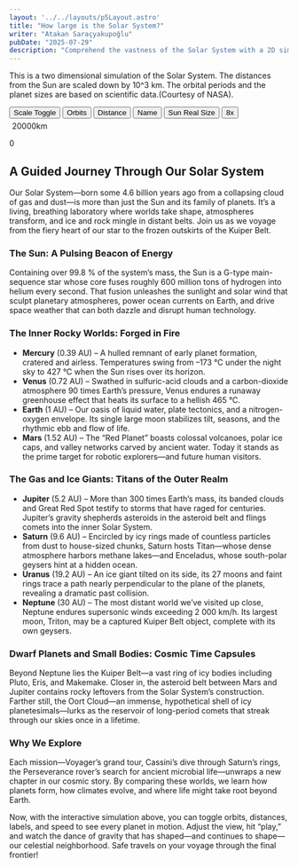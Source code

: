 ```yaml
---
layout: '../../layouts/p5Layout.astro'
title: "How large is the Solar System?"
writer: "Atakan Saraçyakupoğlu"
pubDate: "2025-07-29"
description: "Comprehend the vastness of the Solar System with a 2D simulation."
---
```


<div class="p5-container centered_flex">
<p class="Tool-Explanation">This is a two dimensional simulation of the Solar System. The distances from the Sun are scaled down by 10^3 km. The orbital periods and the planet sizes are based on scientific data.(Courtesy of NASA).</p>
  <div class="upper-div">
    <button onclick="zoomButtonFunction()" class="upper-button">Scale Toggle</button>
    <button onclick="orbitDisplayFunction()" class="upper-button" id="orbitButton">Orbits</button> 
    <button onclick="distanceDisplayFunction()" class="upper-button" id="distanceButton">Distance</button> 
    <button onclick="nameDisplayFunction()" class="upper-button" id="nameButton">Name</button>
    <button onclick="sunScaleFunc()" class="upper-button" id="sunscaleButton">Sun Real Size</button>      
    <button onclick="toggleSpeed()" class="upper-button" id="scale-button">8x</button>
  </div>
  <div class="upper-div">
  <div class="upper-div" style="flex-direction: column;"><p id="zoom-info" class="Tool-Explanation" style="margin: 5px;">20000km</p><span id="scale-line"></span></div>
  <p id="time-info" class="Tool-Explanation">0</p>
</div>
<div id="sketch-container"></div>
</div>

<div class="p5-article">
  <h2>A Guided Journey Through Our Solar System</h2>
  <p>
    Our Solar System—born some 4.6 billion years ago from a collapsing cloud of
    gas and dust—is more than just the Sun and its family of planets. It’s a
    living, breathing laboratory where worlds take shape, atmospheres
    transform, and ice and rock mingle in distant belts. Join us as we voyage
    from the fiery heart of our star to the frozen outskirts of the Kuiper Belt.
  </p>

  <h3>The Sun: A Pulsing Beacon of Energy</h3>
  <p>
    Containing over 99.8 % of the system’s mass, the Sun is a G-type
    main-sequence star whose core fuses roughly 600 million tons of hydrogen
    into helium every second. That fusion unleashes the sunlight and solar wind
    that sculpt planetary atmospheres, power ocean currents on Earth, and drive
    space weather that can both dazzle and disrupt human technology.
  </p>

  <h3>The Inner Rocky Worlds: Forged in Fire</h3>
  <ul>
    <li>
      <strong>Mercury</strong> (0.39 AU) – A hulled remnant of early planet
      formation, cratered and airless. Temperatures swing from –173 °C under the
      night sky to 427 °C when the Sun rises over its horizon.
    </li>
    <li>
      <strong>Venus</strong> (0.72 AU) – Swathed in sulfuric-acid clouds and a
      carbon-dioxide atmosphere 90 times Earth’s pressure, Venus endures a
      runaway greenhouse effect that heats its surface to a hellish 465 °C.
    </li>
    <li>
      <strong>Earth</strong> (1 AU) – Our oasis of liquid water, plate tectonics,
      and a nitrogen-oxygen envelope. Its single large moon stabilizes tilt,
      seasons, and the rhythmic ebb and flow of life.
    </li>
    <li>
      <strong>Mars</strong> (1.52 AU) – The “Red Planet” boasts colossal volcanoes,
      polar ice caps, and valley networks carved by ancient water. Today it
      stands as the prime target for robotic explorers—and future human visitors.
    </li>
  </ul>

  <h3>The Gas and Ice Giants: Titans of the Outer Realm</h3>
  <ul>
    <li>
      <strong>Jupiter</strong> (5.2 AU) – More than 300 times Earth’s mass, its
      banded clouds and Great Red Spot testify to storms that have raged for
      centuries. Jupiter’s gravity shepherds asteroids in the asteroid belt and
      flings comets into the inner Solar System.
    </li>
    <li>
      <strong>Saturn</strong> (9.6 AU) – Encircled by icy rings made of countless
      particles from dust to house-sized chunks, Saturn hosts Titan—whose
      dense atmosphere harbors methane lakes—and Enceladus, whose south-polar
      geysers hint at a hidden ocean.
    </li>
    <li>
      <strong>Uranus</strong> (19.2 AU) – An ice giant tilted on its side, its
      27 moons and faint rings trace a path nearly perpendicular to the plane
      of the planets, revealing a dramatic past collision.
    </li>
    <li>
      <strong>Neptune</strong> (30 AU) – The most distant world we’ve visited
      up close, Neptune endures supersonic winds exceeding 2 000 km/h. Its
      largest moon, Triton, may be a captured Kuiper Belt object, complete with
      its own geysers.
    </li>
  </ul>

  <h3>Dwarf Planets and Small Bodies: Cosmic Time Capsules</h3>
  <p>
    Beyond Neptune lies the Kuiper Belt—a vast ring of icy bodies including
    Pluto, Eris, and Makemake. Closer in, the asteroid belt between Mars and
    Jupiter contains rocky leftovers from the Solar System’s construction.
    Farther still, the Oort Cloud—an immense, hypothetical shell of icy
    planetesimals—lurks as the reservoir of long-period comets that streak
    through our skies once in a lifetime.
  </p>

  <h3>Why We Explore</h3>
  <p>
    Each mission—Voyager’s grand tour, Cassini’s dive through Saturn’s rings,
    the Perseverance rover’s search for ancient microbial life—unwraps a new
    chapter in our cosmic story. By comparing these worlds, we learn how
    planets form, how climates evolve, and where life might take root beyond
    Earth.
  </p>

  <p>
    Now, with the interactive simulation above, you can toggle orbits,
    distances, labels, and speed to see every planet in motion. Adjust the
    view, hit “play,” and watch the dance of gravity that has shaped—and
    continues to shape—our celestial neighborhood. Safe travels on your
    voyage through the final frontier!
  </p>
</div>
<script is:inline src="/p5/p5.min.js"></script>

<script is:inline src="/p5/demo.js"></script>